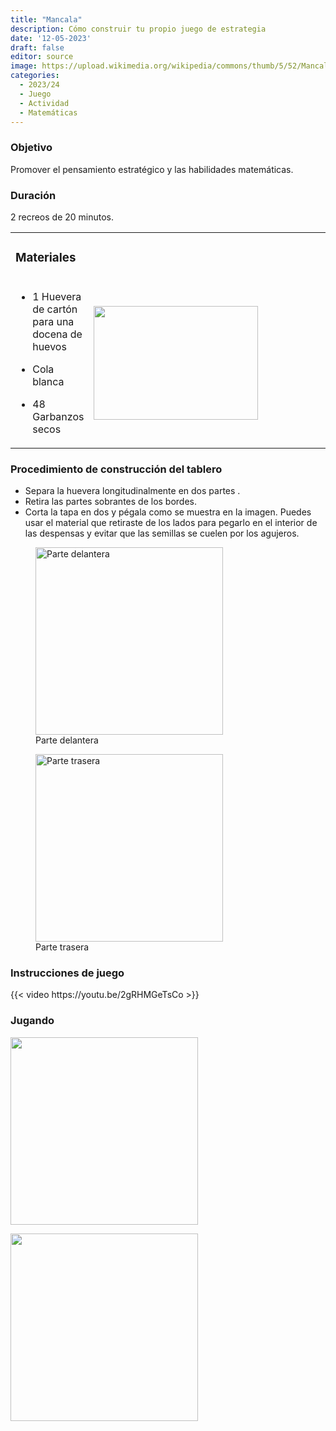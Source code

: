 ```yaml
---
title: "Mancala"
description: Cómo construir tu propio juego de estrategia
date: '12-05-2023'
draft: false
editor: source
image: https://upload.wikimedia.org/wikipedia/commons/thumb/5/52/Mancala_board_at_an_Ezidi_home_in_June_of_2019_in_Wardia_village_near_Shingal_town_04.jpg/640px-Mancala_board_at_an_Ezidi_home_in_June_of_2019_in_Wardia_village_near_Shingal_town_04.jpg
categories: 
  - 2023/24
  - Juego
  - Actividad
  - Matemáticas
---
```


### Objetivo

Promover el pensamiento estratégico y las habilidades matemáticas.

### Duración

2 recreos de 20 minutos.

+:----------------------------------------------------+:-----------------------------------------------------------------------------------------------------------------------------------------------------------------------------------------------------------------------------------------------------------------------------------+
| ### Materiales                                      |                                                                                                                                                                                                                                                                                    |
+-----------------------------------------------------+------------------------------------------------------------------------------------------------------------------------------------------------------------------------------------------------------------------------------------------------------------------------------------+
| -   1 Huevera de cartón para una docena de huevos   | ![](https://upload.wikimedia.org/wikipedia/commons/thumb/5/52/Mancala_board_at_an_Ezidi_home_in_June_of_2019_in_Wardia_village_near_Shingal_town_04.jpg/640px-Mancala_board_at_an_Ezidi_home_in_June_of_2019_in_Wardia_village_near_Shingal_town_04.jpg){width="263" height="182"} |
|                                                     |                                                                                                                                                                                                                                                                                    |
| -   Cola blanca                                     |                                                                                                                                                                                                                                                                                    |
|                                                     |                                                                                                                                                                                                                                                                                    |
| -   48 Garbanzos secos                              |                                                                                                                                                                                                                                                                                    |
+-----------------------------------------------------+------------------------------------------------------------------------------------------------------------------------------------------------------------------------------------------------------------------------------------------------------------------------------------+

### Procedimiento de construcción del tablero

-   Separa la huevera longitudinalmente en dos partes .
-   Retira las partes sobrantes de los bordes.
-   Corta la tapa en dos y pégala como se muestra en la imagen. Puedes usar el material que retiraste de los lados para pegarlo en el interior de las despensas y evitar que las semillas se cuelen por los agujeros.

::: {layout-nrow="1"}
![Parte delantera](mancala%20delantrera.jpg){width="300"}

![Parte trasera](mancala%20trasera.jpg){width="300"}
:::

### Instrucciones de juego

{{< video https://youtu.be/2gRHMGeTsCo >}}

### Jugando

::: {layout-nrow="1"}
![](mancala madera.jpg){width="300"}

![](mancala huevera.jpg){width="300"}
:::

